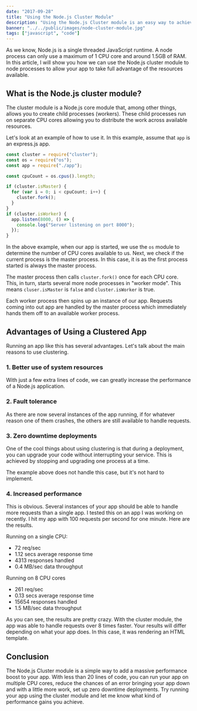 ```yaml
---
date: "2017-09-28"
title: "Using the Node.js Cluster Module"
description: "Using the Node.js Cluster module is an easy way to achieve significant performance gains for your app. Find out how to use it in this article."
banner: "../../public/images/node-cluster-module.jpg"
tags: ["javascript", "code"]
---
```


As we know, Node.js is a single threaded JavaScript runtime. A node process can only use a maximum of 1 CPU core and around 1.5GB of RAM. In this article, I will show you how we can use the Node.js cluster module to node processes to allow your app to take full advantage of the resources available.

## What is the Node.js cluster module?

The cluster module is a Node.js core module that, among other things, allows you to create child processes (workers). These child processes run on separate CPU cores allowing you to distribute the work across available resources.

Let's look at an example of how to use it. In this example, assume that `app` is an express.js app.

```javascript
const cluster = require("cluster");
const os = require("os");
const app = require("./app");

const cpuCount = os.cpus().length;

if (cluster.isMaster) {
  for (var i = 0; i < cpuCount; i++) {
    cluster.fork();
  }
}
if (cluster.isWorker) {
  app.listen(8000, () => {
    console.log("Server listening on port 8000");
  });
}
```

In the above example, when our app is started, we use the `os` module to determine the number of CPU cores available to us. Next, we check if the current process is the master process. In this case, it is as the first process started is always the master process.

The master process then calls `cluster.fork()` once for each CPU core. This, in turn, starts several more node processes in "worker mode". This means `cluser.isMaster` is `false` and `cluster.isWorker` is true.

Each worker process then spins up an instance of our app. Requests coming into out app are handled by the master process which immediately hands them off to an available worker process.

## Advantages of Using a Clustered App

Running an app like this has several advantages. Let's talk about the main reasons to use clustering.

### 1. Better use of system resources

With just a few extra lines of code, we can greatly increase the performance of a Node.js application.

### 2. Fault tolerance

As there are now several instances of the app running, if for whatever reason one of them crashes, the others are still available to handle requests.

### 3. Zero downtime deployments

One of the cool things about using clustering is that during a deployment, you can upgrade your code without interrupting your service. This is achieved by stopping and upgrading one process at a time.

The example above does not handle this case, but it's not hard to implement.

### 4. Increased performance

This is obvious. Several instances of your app should be able to handle more requests than a single app. I tested this on an app I was working on recently. I hit my app with 100 requests per second for one minute. Here are the results.

Running on a single CPU:

- 72 req/sec
- 1.12 secs average response time
- 4313 responses handled
- 0.4 MB/sec data throughput

Running on 8 CPU cores

- 261 req/sec
- 0.13 secs average response time
- 15654 responses handled
- 1.5 MB/sec data throughput

As you can see, the results are pretty crazy. With the cluster module, the app was able to handle requests over 8 times faster. Your results will differ depending on what your app does. In this case, it was rendering an HTML template.

## Conclusion

The Node.js Cluster module is a simple way to add a massive performance boost to your app. With less than 20 lines of code, you can run your app on multiple CPU cores, reduce the chances of an error bringing your app down and with a little more work, set up zero downtime deployments. Try running your app using the cluster module and let me know what kind of performance gains you achieve.

